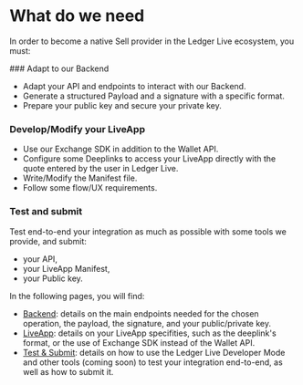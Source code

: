 
# What do we need

In order to become a native Sell provider in the Ledger Live ecosystem, you must:

<Steps>
### Adapt to our Backend
 
- Adapt your API and endpoints to interact with our Backend.
- Generate a structured Payload and a signature with a specific format.
- Prepare your public key and secure your private key.

### Develop/Modify your LiveApp
 
- Use our Exchange SDK in addition to the Wallet API.
- Configure some Deeplinks to access your LiveApp directly with the quote entered by the user in Ledger Live. 
- Write/Modify the Manifest file. 
- Follow some flow/UX requirements.

### Test and submit

Test end-to-end your integration as much as possible with some tools we provide, and submit:
  - your API, 
  - your LiveApp Manifest,
  - your Public key.

</Steps>

In the following pages, you will find:
- [Backend](sell/providers-backend): details on the main endpoints needed for the chosen operation, the payload, the signature, and your public/private key.
- [LiveApp](sell/providers-liveapp): details on your LiveApp specifities, such as the deeplink's format, or the use of Exchange SDK instead of the Wallet API.
- [Test & Submit](sell/providers-test-and-submit): details on how to use the Ledger Live Developer Mode and other tools (coming soon) to test your integration end-to-end, as well as how to submit it. 